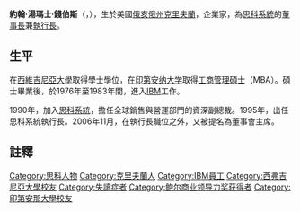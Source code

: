 {{BLP unsourced|time=2020-09-29T00:31:32+00:00}}
'''約翰·湯瑪士·錢伯斯'''（{{lang-en|'''John Thomas Chambers'''}}，{{bd|1949年|8月23日|||catIdx=Chambers, John}}），生於美國[[俄亥俄州|俄亥俄州]][[克里夫蘭_(俄亥俄州)|克里夫蘭]]，企業家，為[[思科系統|思科系統]]的[[董事長|董事長]]兼[[執行長|執行長]]。

==生平==
在[[西維吉尼亞大學|西維吉尼亞大學]]取得學士學位，在[[印第安纳大学|印第安纳大学]]取得[[工商管理碩士|工商管理碩士]]（MBA）。碩士畢業後，於1976年至1983年間，進入[[IBM|IBM]]工作。

1990年，加入[[思科系統|思科系統]]，擔任全球銷售與營運部門的資深副總裁。1995年，出任思科系統執行長。2006年11月，在執行長職位之外，又被提名為董事會主席。

==註釋==
{{reflist}}

{{鲍尔商业领导力奖获得者}}
{{Authority control}}
{{DEFAULTSORT:Chambers, John}}

[[Category:思科人物|Category:思科人物]]
[[Category:克里夫蘭人|Category:克里夫蘭人]]
[[Category:IBM員工|Category:IBM員工]]
[[Category:西弗吉尼亞大學校友|Category:西弗吉尼亞大學校友]]
[[Category:失讀症者|Category:失讀症者]]
[[Category:鲍尔商业领导力奖获得者|Category:鲍尔商业领导力奖获得者]]
[[Category:印第安那大學校友|Category:印第安那大學校友]]